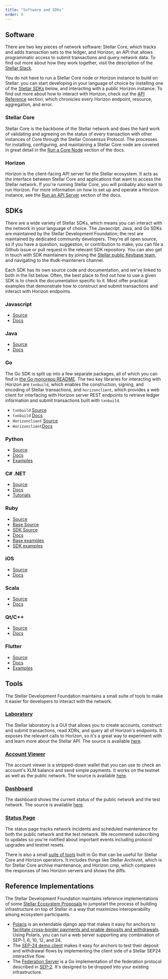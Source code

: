 ```yaml
---
title: "Software and SDKs"
order: 0
---
```


## Software

There are two key pieces of network software: Stellar Core, which tracks and adds transaction sets to the ledger, and Horizon, an API that allows programmatic access to submit transactions and query network data. To find out more about how they work together, visit the description of the [Stellar Stack](../start/stellar-stack.mdx).

You do not have to run a Stellar Core node or Horizon instance to build on Stellar: you can start developing in your language of choice by installing one of the [Stellar SDKs](#sdks) below, and interacting with a public Horizon instance. To find out more about how to interact with Horizon, check out the [API Reference](../.././api/introduction/index.mdx) section, which chronicles every Horizon endpoint, resource, aggregation, and error.

### Stellar Core

Stellar Core is the backbone of the Stellar network and does the hard work of validating and agreeing on the status of every transaction with other instances of Core through the Stellar Consensus Protocol. The processes for installing, configuring, and maintaining a Stellar Core node are covered in great detail in the [Run a Core Node](../run-core-node/index.mdx) section of the docs.

### Horizon

Horizon is the client-facing API server for the Stellar ecosystem. It acts as the interface between Stellar Core and applications that want to access the Stellar network. If you're running Stellar Core, you will probably also want to run Horizon. For more information on how to set up and operate a Horizon instance, see the [Run an API Server](../run-api-server/index.mdx) section of the docs.

## SDKs

There are a wide variety of Stellar SDKs, which means you can interact with the network in your language of choice. The Javascript, Java, and Go SDKs are maintained by the Stellar Development Foundation; the rest are maintained by dedicated community developers. They're all open source, so if you have a question, suggestion, or contribution to make, you can file a Github issue or pull request in the relevant SDK repository. You can also get in touch with SDK maintainers by joining the [Stellar public Keybase team](https://keybase.io/team/stellar.public), and navigating to the #sdk-mainteners channel.

Each SDK has its own source code and documentation, and we've linked to both in the list below. Often, the best place to find out how to use a given SDK is to check the documentation specific to it. Most offer practical examples that demonstrate how to construct and submit transactions and interact with Horizon endpoints.

### Javascript

- [Source](https://github.com/stellar/js-stellar-sdk)
- [Docs](https://stellar.github.io/js-stellar-sdk/)

### Java

- [Source](https://github.com/stellar/java-stellar-sdk)
- [Docs](https://stellar.github.io/java-stellar-sdk/)

### Go

The Go SDK is split up into a few separate packages, all of which you can find in [the Go monorepo README](https://github.com/stellar/go/blob/master/docs/reference/readme.md). The two key libraries for interacting with Horizon are `txnbuild`, which enables the construction, signing, and encoding of Stellar transactions, and `horizonclient`, which provides a web client for interfacing with Horizon server REST endpoints to retrieve ledger information and submit transactions built with `txnbuild`.

- `txnbuild` [Source](https://github.com/stellar/go/tree/master/txnbuild)
- `txnbuild` [Docs](https://godoc.org/github.com/stellar/go/txnbuild)
- `Horizonclient` [Source](https://github.com/stellar/go/tree/master/clients/horizonclient)
- `Horizonclient`[Docs](https://godoc.org/github.com/stellar/go/clients/horizonclient)

### Python

- [Source](https://github.com/StellarCN/py-stellar-base)
- [Docs](https://stellar-sdk.readthedocs.io/en/latest/)
- [Examples](https://github.com/StellarCN/py-stellar-base/tree/master/examples)

### C# .NET

- [Source](https://github.com/elucidsoft/dotnet-stellar-sdk)
- [Docs](https://elucidsoft.github.io/dotnet-stellar-sdk/api/index.html)
- [Tutorials](https://elucidsoft.github.io/dotnet-stellar-sdk/tutorials/index.html)

### Ruby

- [Source](https://github.com/astroband/ruby-stellar-sdk)
- [Base Source](https://github.com/astroband/ruby-stellar-sdk/blob/master/base/README.md)
- [SDK Source](https://github.com/astroband/ruby-stellar-sdk/blob/master/sdk/README.md)
- [Docs](https://www.rubydoc.info/gems/stellar-sdk)
- [Base examples](https://github.com/astroband/ruby-stellar-sdk/tree/master/base/examples)
- [SDK examples](https://github.com/astroband/ruby-stellar-sdk/tree/master/sdk/examples)

### iOS

- [Source](https://github.com/Soneso/stellar-ios-mac-sdk)
- [Docs](https://github.com/Soneso/stellar-ios-mac-sdk/tree/master/docs)

### Scala

- [Source](https://github.com/Synesso/scala-stellar-sdk)
- [Docs](https://synesso.github.io/scala-stellar-sdk/)

### Qt/C++

- [Source](https://github.com/bnogalm/StellarQtSDK)
- [Docs](https://github.com/bnogalm/StellarQtSDK/wiki)

### Flutter

- [Source](https://github.com/Soneso/stellar_flutter_sdk)
- [Docs](https://github.com/Soneso/stellar_flutter_sdk/tree/master/documentation)
- [Examples](https://github.com/Soneso/stellar_flutter_sdk/tree/master/documentation/sdk_examples)

## Tools

The Stellar Development Foundation maintains a small suite of tools to make it easier for developers to interact with the network.

### [Laboratory](https://www.stellar.org/laboratory/)

The Stellar laboratory is a GUI that allows you to create accounts, construct and submit transactions, read XDRs, and query all of Horizon's endpoints. It exposes the relevant calls to Horizon, so it's a great way to experiment with and learn more about the Stellar API. The source is available [here](https://github.com/stellar/laboratory).

### [Account Viewer](https://www.stellar.org/account-viewer/)

The account viewer is a stripped-down wallet that you can use to check an account's XLM balance and send simple payments. It works on the testnet as well as the public network. The source is available [here](https://github.com/stellar/account-viewer).

### [Dashboard](http://dashboard.stellar.org)

The dashboard shows the current status of the public network and the test network. The source is available [here](https://github.com/stellar/dashboard).

### [Status Page](https://status.stellar.org/)

The status page tracks network incidents and scheduled maintenance for both the public network and the test network. We recommend subscribing to updates so you're notified about important events including protocol upgrades and testnet resets.

There is also a small [suite of tools](https://github.com/stellar/go/tree/master/tools) built in Go that can be useful for Stellar Core and Horizon operators. It includes things like Stellar Archivist, which is for Stellar Core archive maintenance, and Horizon cmp, which compares the responses of two Horizon servers and shows the diffs.

## Reference Implementations

The Stellar Development Foundation maintains reference implementations of some [Stellar Ecosystem Proposals](https://github.com/stellar/stellar-protocol/tree/master/ecosystem) to jumpstart the process of building infrastructure on top of Stellar in a way that maximizes interoperability among ecosystem participants.

- [Polaris](https://github.com/stellar/django-polaris) is an extendable django app that makes it easy for anchors to [facilitate cross-border payments and enable deposits and withdrawals](../anchoring-assets/index.mdx). Using Polaris, you can run a web server supporting any combination of SEP-1, 6, 10, 12, and 24.
- The [SEP-24 demo client](https://github.com/stellar/sep24-demo-client) makes it easy for anchors to test their deposit and withdrawal flows by implementing the client side of a Stellar SEP24 interactive flow.
- The [Federation Server](https://github.com/stellar/go/tree/master/services/federation) is a Go implementation of the federation protocol described in [SEP-2](https://github.com/stellar/stellar-protocol/blob/master/ecosystem/sep-0002.md). It's designed to be dropped into your existing infrastructure.
